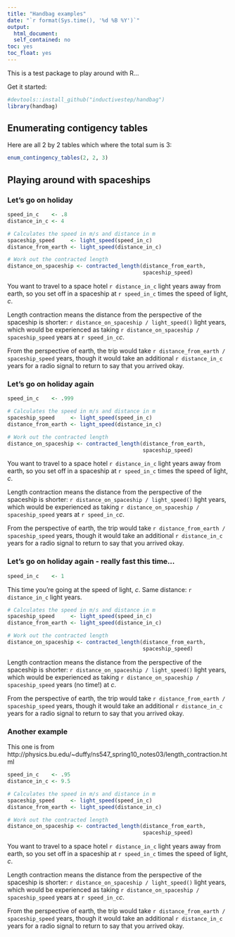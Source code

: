 ```yaml
---
title: "Handbag examples"
date: "`r format(Sys.time(), '%d %B %Y')`"
output:
  html_document:
  self_contained: no
toc: yes
toc_float: yes
---
```



This is a test package to play around with R...

Get it started:

```r
#devtools::install_github("inductivestep/handbag")
library(handbag)
```



## Enumerating contigency tables

Here are all 2 by 2 tables which where the total sum is 3:

```r
enum_contingency_tables(2, 2, 3)
```



## Playing around with spaceships

### Let's go on holiday

```r
speed_in_c    <- .8
distance_in_c <- 4

# Calculates the speed in m/s and distance in m
spaceship_speed     <- light_speed(speed_in_c)
distance_from_earth <- light_speed(distance_in_c)

# Work out the contracted length
distance_on_spaceship <- contracted_length(distance_from_earth,
                                           spaceship_speed)
```

You want to travel to a space hotel `r distance_in_c` light years away from earth, so you set off in a spaceship at `r speed_in_c` times the speed of light, *c*.

Length contraction means the distance from the perspective of the spaceship is shorter: `r distance_on_spaceship / light_speed()` light years, which would be experienced as taking `r distance_on_spaceship / spaceship_speed` years at `r speed_in_c`*c*.

From the perspective of earth, the trip would take `r distance_from_earth / spaceship_speed` years, though it would take an additional `r distance_in_c` years for a radio signal to return to say that you arrived okay.


### Let's go on holiday again

```r
speed_in_c    <- .999

# Calculates the speed in m/s and distance in m
spaceship_speed     <- light_speed(speed_in_c)
distance_from_earth <- light_speed(distance_in_c)

# Work out the contracted length
distance_on_spaceship <- contracted_length(distance_from_earth,
                                           spaceship_speed)
```

You want to travel to a space hotel `r distance_in_c` light years away from earth, so you set off in a spaceship at `r speed_in_c` times the speed of light, *c*.

Length contraction means the distance from the perspective of the spaceship is shorter: `r distance_on_spaceship / light_speed()` light years, which would be experienced as taking `r distance_on_spaceship / spaceship_speed` years at `r speed_in_c`*c*.

From the perspective of earth, the trip would take `r distance_from_earth / spaceship_speed` years, though it would take an additional `r distance_in_c` years for a radio signal to return to say that you arrived okay.


### Let's go on holiday again - really fast this time...

```r
speed_in_c    <- 1
```

This time you're going at the speed of light, *c*. Same distance: `r distance_in_c` light years.

```r
# Calculates the speed in m/s and distance in m
spaceship_speed     <- light_speed(speed_in_c)
distance_from_earth <- light_speed(distance_in_c)

# Work out the contracted length
distance_on_spaceship <- contracted_length(distance_from_earth,
                                           spaceship_speed)
```

Length contraction means the distance from the perspective of the spaceship is shorter: `r distance_on_spaceship / light_speed()` light years, which would be experienced as taking `r distance_on_spaceship / spaceship_speed` years (no time!) at *c*.

From the perspective of earth, the trip would take `r distance_from_earth / spaceship_speed` years, though it would take an additional `r distance_in_c` years for a radio signal to return to say that you arrived okay.


### Another example

This one is from http://physics.bu.edu/~duffy/ns547_spring10_notes03/length_contraction.html

```r
speed_in_c    <- .95
distance_in_c <- 9.5

# Calculates the speed in m/s and distance in m
spaceship_speed     <- light_speed(speed_in_c)
distance_from_earth <- light_speed(distance_in_c)

# Work out the contracted length
distance_on_spaceship <- contracted_length(distance_from_earth,
                                           spaceship_speed)
```

You want to travel to a space hotel `r distance_in_c` light years away from earth, so you set off in a spaceship at `r speed_in_c` times the speed of light, *c*.

Length contraction means the distance from the perspective of the spaceship is shorter: `r distance_on_spaceship / light_speed()` light years, which would be experienced as taking `r distance_on_spaceship / spaceship_speed` years at `r speed_in_c`*c*.

From the perspective of earth, the trip would take `r distance_from_earth / spaceship_speed` years, though it would take an additional `r distance_in_c` years for a radio signal to return to say that you arrived okay.